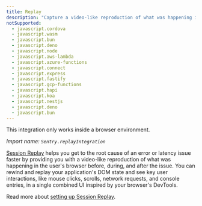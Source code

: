```yaml
---
title: Replay
description: "Capture a video-like reproduction of what was happening in the user's browser."
notSupported:
  - javascript.cordova
  - javascript.wasm
  - javascript.bun
  - javascript.deno
  - javascript.node
  - javascript.aws-lambda
  - javascript.azure-functions
  - javascript.connect
  - javascript.express
  - javascript.fastify
  - javascript.gcp-functions
  - javascript.hapi
  - javascript.koa
  - javascript.nestjs
  - javascript.deno
  - javascript.bun
---
```


<Alert level="info">

This integration only works inside a browser environment.

</Alert>

_Import name: `Sentry.replayIntegration`_

[Session Replay](/product/session-replay/) helps you get to the root cause of an error or latency issue faster by providing you with a video-like reproduction of what was happening in the user's browser before, during, and after the issue. You can rewind and replay your application's DOM state and see key user interactions, like mouse clicks, scrolls, network requests, and console entries, in a single combined UI inspired by your browser's DevTools.

Read more about [setting up Session Replay](./../../../session-replay/).
